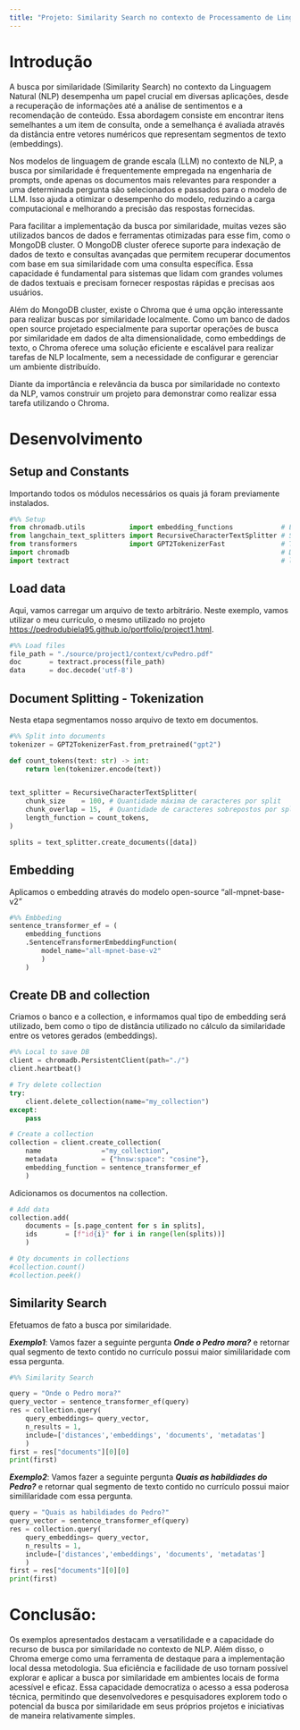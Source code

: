```yaml
---
title: "Projeto: Similarity Search no contexto de Processamento de Linguagem Natural (NLP)"
---
```


# Introdução

<p>
A busca por similaridade (Similarity Search) no contexto da Linguagem Natural (NLP) desempenha um papel crucial em diversas aplicações, desde a recuperação de informações até a análise de sentimentos e a recomendação de conteúdo. Essa abordagem consiste em encontrar itens semelhantes a um item de consulta, onde a semelhança é avaliada através da distância entre vetores numéricos que representam segmentos de texto (embeddings).
</p>

<p>
Nos modelos de linguagem de grande escala (LLM) no contexto de NLP, a busca por similaridade é frequentemente empregada na engenharia de prompts, onde apenas os documentos mais relevantes para responder a uma determinada pergunta são selecionados e passados para o modelo de LLM. Isso ajuda a otimizar o desempenho do modelo, reduzindo a carga computacional e melhorando a precisão das respostas fornecidas.
</p>

<p>
Para facilitar a implementação da busca por similaridade, muitas vezes são utilizados bancos de dados e ferramentas otimizadas para esse fim, como o MongoDB cluster. O MongoDB cluster oferece suporte para indexação de dados de texto e consultas avançadas que permitem recuperar documentos com base em sua similaridade com uma consulta específica. Essa capacidade é fundamental para sistemas que lidam com grandes volumes de dados textuais e precisam fornecer respostas rápidas e precisas aos usuários.
</p>

<p>
Além do MongoDB cluster, existe o Chroma que é uma opção interessante para realizar buscas por similaridade localmente. Como um banco de dados open source projetado especialmente para suportar operações de busca por similaridade em dados de alta dimensionalidade, como embeddings de texto, o Chroma oferece uma solução eficiente e escalável para realizar tarefas de NLP localmente, sem a necessidade de configurar e gerenciar um ambiente distribuído.
</p>

<p>
Diante da importância e relevância da busca por similaridade no contexto da NLP,  vamos construir um projeto para demonstrar como realizar essa tarefa utilizando o Chroma.
</p>

# Desenvolvimento

## Setup and Constants
Importando todos os módulos necessários os quais já foram previamente instalados.
```python
#%% Setup
from chromadb.utils           import embedding_functions            # Embbeding
from langchain_text_splitters import RecursiveCharacterTextSplitter # Split
from transformers             import GPT2TokenizerFast              # Tokenization
import chromadb                                                     # DB
import textract                                                     # load data
```

## Load data
Aqui, vamos carregar um arquivo de texto arbitrário. Neste exemplo, vamos utilizar o meu currículo, o mesmo utilizado no projeto <https://pedrodubiela95.github.io/portfolio/project1.html>.

```python
#%% Load files
file_path = "./source/project1/context/cvPedro.pdf"
doc       = textract.process(file_path)
data      = doc.decode('utf-8')
```

## Document Splitting - Tokenization
Nesta etapa segmentamos nosso arquivo de texto em documentos.
```python
#%% Split into documents
tokenizer = GPT2TokenizerFast.from_pretrained("gpt2")

def count_tokens(text: str) -> int:
    return len(tokenizer.encode(text))


text_splitter = RecursiveCharacterTextSplitter(
    chunk_size    = 100, # Quantidade máxima de caracteres por split
    chunk_overlap = 15,  # Quantidade de caracteres sobrepostos por split
    length_function = count_tokens,
)

splits = text_splitter.create_documents([data])
```

## Embedding
Aplicamos o embedding através do modelo open-source "all-mpnet-base-v2"
```python
#%% Embbeding
sentence_transformer_ef = (
    embedding_functions
    .SentenceTransformerEmbeddingFunction(
        model_name="all-mpnet-base-v2"
        )
    )
```

## Create DB and collection
Criamos o banco e a collection, e informamos qual tipo de embedding será utilizado, bem como o tipo de distância utilizado no cálculo da similaridade entre os vetores gerados (embeddings).
```python
#%% Local to save DB
client = chromadb.PersistentClient(path="./")
client.heartbeat()

# Try delete collection
try:
    client.delete_collection(name="my_collection")
except:
    pass

# Create a collection
collection = client.create_collection(
    name               ="my_collection",
    metadata           = {"hnsw:space": "cosine"},
    embedding_function = sentence_transformer_ef
    )
```

Adicionamos os documentos na collection.
```python
# Add data
collection.add(
    documents = [s.page_content for s in splits],
    ids       = [f"id{i}" for i in range(len(splits))]
    )

# Qty documents in collections
#collection.count()
#collection.peek() 
```

## Similarity Search
Efetuamos de fato a busca por similaridade.

***Exemplo1***:  Vamos fazer a seguinte pergunta ***Onde o Pedro mora?*** e retornar qual segmento de texto contido no currículo possui maior simililaridade com essa pergunta.
```python
#%% Similarity Search

query = "Onde o Pedro mora?"
query_vector = sentence_transformer_ef(query)
res = collection.query(
    query_embeddings= query_vector,
    n_results = 1,
    include=['distances','embeddings', 'documents', 'metadatas']
    )
first = res["documents"][0][0]
print(first)
```

***Exemplo2***:  Vamos fazer a seguinte pergunta ***Quais as habildiades do Pedro?*** e retornar qual segmento de texto contido no currículo possui maior simililaridade com essa pergunta.
```python
query = "Quais as habildiades do Pedro?"
query_vector = sentence_transformer_ef(query)
res = collection.query(
    query_embeddings= query_vector,
    n_results = 1,
    include=['distances','embeddings', 'documents', 'metadatas']
    )
first = res["documents"][0][0]
print(first)
```

# Conclusão:

Os exemplos apresentados destacam a versatilidade e a capacidade do recurso de busca por similaridade no contexto de NLP. Além disso, o Chroma emerge como uma ferramenta de destaque para a implementação local dessa metodologia. Sua eficiência e facilidade de uso tornam possível explorar e aplicar a busca por similaridade em ambientes locais de forma acessível e eficaz. Essa capacidade democratiza o acesso a essa poderosa técnica, permitindo que desenvolvedores e pesquisadores explorem todo o potencial da busca por similaridade em seus próprios projetos e iniciativas de maneira relativamente simples.










